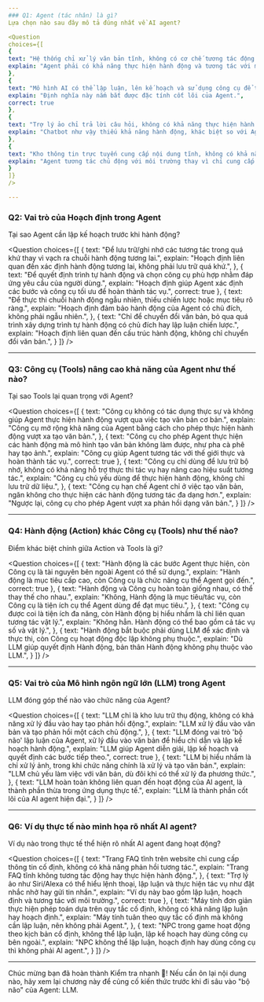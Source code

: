 ---
### Q1: Agent (tác nhân) là gì?
Lựa chọn nào sau đây mô tả đúng nhất về AI agent?

<Question
choices={[
{
text: "Hệ thống chỉ xử lý văn bản tĩnh, không có cơ chế tương tác động với môi trường xung quanh hay thực hiện hành động có ý nghĩa.",
explain: "Agent phải có khả năng thực hiện hành động và tương tác với môi trường.",
},
{
text: "Mô hình AI có thể lập luận, lên kế hoạch và sử dụng công cụ để tương tác với môi trường nhằm đạt mục tiêu cụ thể.",
explain: "Định nghĩa này nắm bắt được đặc tính cốt lõi của Agent.",
correct: true
},
{
text: "Trợ lý ảo chỉ trả lời câu hỏi, không có khả năng thực hiện hành động hay tương tác với hệ thống bên ngoài.",
explain: "Chatbot như vậy thiếu khả năng hành động, khác biệt so với Agent.",
},
{
text: "Kho thông tin trực tuyến cung cấp nội dung tĩnh, không có khả năng thực thi tác vụ hay tương tác chủ động với người dùng.",
explain: "Agent tương tác chủ động với môi trường thay vì chỉ cung cấp thông tin tĩnh.",
}
]}
/>

---

### Q2: Vai trò của Hoạch định trong Agent
Tại sao Agent cần lập kế hoạch trước khi hành động?

<Question
choices={[
{
text: "Để lưu trữ/ghi nhớ các tương tác trong quá khứ thay vì vạch ra chuỗi hành động tương lai.",
explain: "Hoạch định liên quan đến xác định hành động tương lai, không phải lưu trữ quá khứ.",
},
{
text: "Để quyết định trình tự hành động và chọn công cụ phù hợp nhằm đáp ứng yêu cầu của người dùng.",
explain: "Hoạch định giúp Agent xác định các bước và công cụ tối ưu để hoàn thành tác vụ.",
correct: true
},
{
text: "Để thực thi chuỗi hành động ngẫu nhiên, thiếu chiến lược hoặc mục tiêu rõ ràng.",
explain: "Hoạch định đảm bảo hành động của Agent có chủ đích, không phải ngẫu nhiên.",
},
{
text: "Chỉ để chuyển đổi văn bản, bỏ qua quá trình xây dựng trình tự hành động có chủ đích hay lập luận chiến lược.",
explain: "Hoạch định liên quan đến cấu trúc hành động, không chỉ chuyển đổi văn bản.",
}
]}
/>

---

### Q3: Công cụ (Tools) nâng cao khả năng của Agent như thế nào?
Tại sao Tools lại quan trọng với Agent?

<Question
choices={[
{
text: "Công cụ không có tác dụng thực sự và không giúp Agent thực hiện hành động vượt qua việc tạo văn bản cơ bản.",
explain: "Công cụ mở rộng khả năng của Agent bằng cách cho phép thực hiện hành động vượt xa tạo văn bản.",
},
{
text: "Công cụ cho phép Agent thực hiện các hành động mà mô hình tạo văn bản không làm được, như pha cà phê hay tạo ảnh.",
explain: "Công cụ giúp Agent tương tác với thế giới thực và hoàn thành tác vụ.",
correct: true
},
{
text: "Công cụ chỉ dùng để lưu trữ bộ nhớ, không có khả năng hỗ trợ thực thi tác vụ hay nâng cao hiệu suất tương tác.",
explain: "Công cụ chủ yếu dùng để thực hiện hành động, không chỉ lưu trữ dữ liệu.",
},
{
text: "Công cụ hạn chế Agent chỉ ở việc tạo văn bản, ngăn không cho thực hiện các hành động tương tác đa dạng hơn.",
explain: "Ngược lại, công cụ cho phép Agent vượt xa phản hồi dạng văn bản.",
}
]}
/>

---

### Q4: Hành động (Action) khác Công cụ (Tools) như thế nào?
Điểm khác biệt chính giữa Action và Tools là gì?

<Question
choices={[
{
text: "Hành động là các bước Agent thực hiện, còn Công cụ là tài nguyên bên ngoài Agent có thể sử dụng.",
explain: "Hành động là mục tiêu cấp cao, còn Công cụ là chức năng cụ thể Agent gọi đến.",
correct: true
},
{
text: "Hành động và Công cụ hoàn toàn giống nhau, có thể thay thế cho nhau.",
explain: "Không, Hành động là mục tiêu/tác vụ, còn Công cụ là tiện ích cụ thể Agent dùng để đạt mục tiêu.",
},
{
text: "Công cụ được coi là tiện ích đa năng, còn Hành động bị hiểu nhầm là chỉ liên quan tương tác vật lý.",
explain: "Không hẳn. Hành động có thể bao gồm cả tác vụ số và vật lý.",
},
{
text: "Hành động bắt buộc phải dùng LLM để xác định và thực thi, còn Công cụ hoạt động độc lập không phụ thuộc.",
explain: "Dù LLM giúp quyết định Hành động, bản thân Hành động không phụ thuộc vào LLM.",
}
]}
/>

---

### Q5: Vai trò của Mô hình ngôn ngữ lớn (LLM) trong Agent
LLM đóng góp thế nào vào chức năng của Agent?

<Question
choices={[
{
text: "LLM chỉ là kho lưu trữ thụ động, không có khả năng xử lý đầu vào hay tạo phản hồi động.",
explain: "LLM xử lý đầu vào văn bản và tạo phản hồi một cách chủ động.",
},
{
text: "LLM đóng vai trò 'bộ não' lập luận của Agent, xử lý đầu vào văn bản để hiểu chỉ dẫn và lập kế hoạch hành động.",
explain: "LLM giúp Agent diễn giải, lập kế hoạch và quyết định các bước tiếp theo.",
correct: true
},
{
text: "LLM bị hiểu nhầm là chỉ xử lý ảnh, trong khi chức năng chính là xử lý và tạo văn bản.",
explain: "LLM chủ yếu làm việc với văn bản, dù đôi khi có thể xử lý đa phương thức.",
},
{
text: "LLM hoàn toàn không liên quan đến hoạt động của AI agent, là thành phần thừa trong ứng dụng thực tế.",
explain: "LLM là thành phần cốt lõi của AI agent hiện đại.",
}
]}
/>

---

### Q6: Ví dụ thực tế nào minh họa rõ nhất AI agent?
Ví dụ nào trong thực tế thể hiện rõ nhất AI agent đang hoạt động?

<Question
choices={[
{
text: "Trang FAQ tĩnh trên website chỉ cung cấp thông tin cố định, không có khả năng phản hồi tương tác.",
explain: "Trang FAQ tĩnh không tương tác động hay thực hiện hành động.",
},
{
text: "Trợ lý ảo như Siri/Alexa có thể hiểu lệnh thoại, lập luận và thực hiện tác vụ như đặt nhắc nhở hay gửi tin nhắn.",
explain: "Ví dụ này bao gồm lập luận, hoạch định và tương tác với môi trường.",
correct: true
},
{
text: "Máy tính đơn giản thực hiện phép toán dựa trên quy tắc cố định, không có khả năng lập luận hay hoạch định.",
explain: "Máy tính tuân theo quy tắc cố định mà không cần lập luận, nên không phải Agent.",
},
{
text: "NPC trong game hoạt động theo kịch bản cố định, không thể lập luận, lập kế hoạch hay dùng công cụ bên ngoài.",
explain: "NPC không thể lập luận, hoạch định hay dùng công cụ thì không phải AI agent.",
}
]}
/>

---

Chúc mừng bạn đã hoàn thành Kiểm tra nhanh 🥳! Nếu cần ôn lại nội dung nào, hãy xem lại chương này để củng cố kiến thức trước khi đi sâu vào "bộ não" của Agent: LLM.